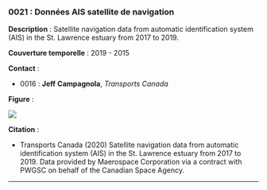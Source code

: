 ### 0021 : Données AIS satellite de navigation {-}

<!-- -------------------------------------------------- -->
**Description** : Satellite navigation data from automatic identification system (AIS) in the St. Lawrence estuary from 2017 to 2019.

<!-- -------------------------------------------------- -->


<!-- -------------------------------------------------- -->

  **Couverture temporelle** : 2019 - 2015



<!-- -------------------------------------------------- -->
**Contact** :


  - 0016 : **Jeff** **Campagnola**, *Transports Canada*


<!-- -------------------------------------------------- -->
**Figure** :

![](../figures/figures-format/data0021.png)


<!-- -------------------------------------------------- -->
**Citation** :


  - Transports Canada (2020) Satellite navigation data from automatic identification system (AIS) in the St. Lawrence estuary from 2017 to 2019. Data provided by Maerospace Corporation via a contract with PWGSC on behalf of the Canadian Space Agency.




<!-- -------------------------------------------------- -->



<hr>
<br>
